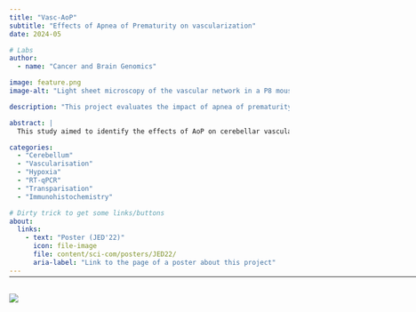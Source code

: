 ```yaml
---
title: "Vasc-AoP"
subtitle: "Effects of Apnea of Prematurity on vascularization"
date: 2024-05

# Labs
author:
  - name: "Cancer and Brain Genomics"

image: feature.png
image-alt: "Light sheet microscopy of the vascular network in a P8 mouse"

description: "This project evaluates the impact of apnea of prematurity on cerebellar vascular development, using intermittent hypoxia in a murine model."

abstract: |
  This study aimed to identify the effects of AoP on cerebellar vascular development, and to demonstrate that the cerebellum is vulnerable to AoP. This was shown via immunohistochemistry studies and RT-qPCR. Results confirmed the presence of alterations in gene expression. This was further assessed through visible changes in blood vessel density via immunocytochemistry. Furthermore, transparisation studies are underway to observe these change in situ and in 3D.

categories:
  - "Cerebellum"
  - "Vascularisation"
  - "Hypoxia"
  - "RT-qPCR"
  - "Transparisation"
  - "Immunohistochemistry"

# Dirty trick to get some links/buttons
about:
  links:
    - text: "Poster (JED'22)"
      icon: file-image
      file: content/sci-com/posters/JED22/
      aria-label: "Link to the page of a poster about this project"
---
```


<hr style="margin-bottom: 30px; margin-top: -12px;" width="900px">

![](feature.png){.preview-image fig-alt="Image illustrating the project"}